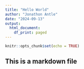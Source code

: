```yaml
---
title: "Hello World"
author: "Jonathon Antle"
date: "2024-09-13"
output:
  html_document:
    df_print: paged
---
```


```r
knitr::opts_chunk$set(echo = TRUE)
```

## This is a markdown file
